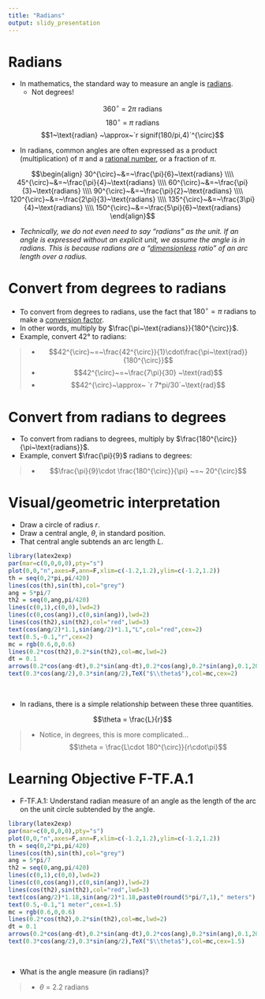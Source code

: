 ```yaml
---
title: "Radians"
output: slidy_presentation
---
```


# Radians

* In mathematics, the standard way to measure an angle is [radians](https://en.wikipedia.org/wiki/Radian).
    * Not degrees!

$$360^{\circ}~=~2\pi~\text{radians}$$
$$180^{\circ}~=~\pi~\text{radians}$$
$$1~\text{radian} ~\approx~`r signif(180/pi,4)`^{\circ}$$

* In radians, common angles are often expressed as a product (multiplication) of $\pi$ and a [rational number](https://en.wikipedia.org/wiki/Rational_number), or a fraction of $\pi$.

$$\begin{align}
30^{\circ}~&=~\frac{\pi}{6}~\text{radians} \\\\
45^{\circ}~&=~\frac{\pi}{4}~\text{radians} \\\\
60^{\circ}~&=~\frac{\pi}{3}~\text{radians} \\\\
90^{\circ}~&=~\frac{\pi}{2}~\text{radians} \\\\
120^{\circ}~&=~\frac{2\pi}{3}~\text{radians} \\\\
135^{\circ}~&=~\frac{3\pi}{4}~\text{radians} \\\\
150^{\circ}~&=~\frac{5\pi}{6}~\text{radians}
\end{align}$$

* *Technically, we do not even need to say "radians" as the unit. If an angle is expressed without an explicit unit, we assume the angle is in radians. This is because radians are a "[dimensionless](https://en.wikipedia.org/wiki/Dimensionless_quantity) ratio" of an arc length over a radius.*

# Convert from degrees to radians

* To convert from degrees to radians, use the fact that $180^{\circ}=\pi~\text{radians}$ to make a [conversion factor](https://en.wikipedia.org/wiki/Conversion_of_units#Factor%E2%80%93label_method).
* In other words, multiply by $\frac{\pi~\text{radians}}{180^{\circ}}$.
* Example, convert 42° to radians:


> - $$42^{\circ}~=~\frac{42^{\circ}}{1}\cdot\frac{\pi~\text{rad}}{180^{\circ}}$$
> - $$42^{\circ}~=~\frac{7\pi}{30} ~\text{rad}$$
> - $$42^{\circ}~\approx~ `r 7*pi/30`~\text{rad}$$


# Convert from radians to degrees

* To convert from radians to degrees, multiply by $\frac{180^{\circ}}{\pi~\text{radians}}$.
* Example, convert $\frac{\pi}{9}$ radians to degrees:

> - $$\frac{\pi}{9}\cdot \frac{180^{\circ}}{\pi} ~=~ 20^{\circ}$$

# Visual/geometric interpretation

* Draw a circle of radius $r$.
* Draw a central angle, $\theta$, in standard position.
* That central angle subtends an arc length $L$.

```r
library(latex2exp)
par(mar=c(0,0,0,0),pty="s")
plot(0,0,"n",axes=F,ann=F,xlim=c(-1.2,1.2),ylim=c(-1.2,1.2))
th = seq(0,2*pi,pi/420)
lines(cos(th),sin(th),col="grey")
ang = 5*pi/7
th2 = seq(0,ang,pi/420)
lines(c(0,1),c(0,0),lwd=2)
lines(c(0,cos(ang)),c(0,sin(ang)),lwd=2)
lines(cos(th2),sin(th2),col="red",lwd=3)
text(cos(ang/2)*1.1,sin(ang/2)*1.1,"L",col="red",cex=2)
text(0.5,-0.1,"r",cex=2)
mc = rgb(0.6,0,0.6)
lines(0.2*cos(th2),0.2*sin(th2),col=mc,lwd=2)
dt = 0.1
arrows(0.2*cos(ang-dt),0.2*sin(ang-dt),0.2*cos(ang),0.2*sin(ang),0.1,20,col=mc,lwd=2)
text(0.3*cos(ang/2),0.3*sin(ang/2),TeX("$\\theta$"),col=mc,cex=2)
```
\

* In radians, there is a simple relationship between these three quantities.

$$\theta = \frac{L}{r}$$

> - Notice, in degrees, this is more complicated... $$\theta = \frac{L\cdot 180^{\circ}}{r\cdot\pi}$$

# Learning Objective F-TF.A.1

* F-TF.A.1: Understand radian measure of an angle as the length of the arc on the unit circle subtended by the angle.


```r
library(latex2exp)
par(mar=c(0,0,0,0),pty="s")
plot(0,0,"n",axes=F,ann=F,xlim=c(-1.2,1.2),ylim=c(-1.2,1.2))
th = seq(0,2*pi,pi/420)
lines(cos(th),sin(th),col="grey")
ang = 5*pi/7
th2 = seq(0,ang,pi/420)
lines(c(0,1),c(0,0),lwd=2)
lines(c(0,cos(ang)),c(0,sin(ang)),lwd=2)
lines(cos(th2),sin(th2),col="red",lwd=3)
text(cos(ang/2)*1.18,sin(ang/2)*1.18,paste0(round(5*pi/7,1)," meters"),col="red",adj=0,cex=1.5)
text(0.5,-0.1,"1 meter",cex=1.5)
mc = rgb(0.6,0,0.6)
lines(0.2*cos(th2),0.2*sin(th2),col=mc,lwd=2)
dt = 0.1
arrows(0.2*cos(ang-dt),0.2*sin(ang-dt),0.2*cos(ang),0.2*sin(ang),0.1,20,col=mc,lwd=2)
text(0.3*cos(ang/2),0.3*sin(ang/2),TeX("$\\theta$"),col=mc,cex=1.5)
```
\

* What is the angle measure (in radians)?

> - $\theta~=~2.2$ radians



